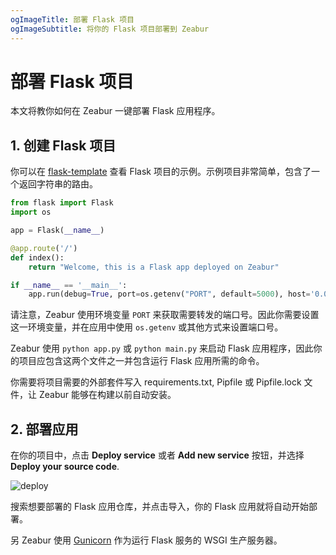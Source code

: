 ```yaml
---
ogImageTitle: 部署 Flask 项目
ogImageSubtitle: 将你的 Flask 项目部署到 Zeabur
---
```


# 部署 Flask 项目

本文将教你如何在 Zeabur 一键部署 Flask 应用程序。

## 1. 创建 Flask 项目

你可以在 [flask-template](https://github.com/zeabur/flask-template) 查看 Flask 项目的示例。示例项目非常简单，包含了一个返回字符串的路由。

```python
from flask import Flask
import os

app = Flask(__name__)

@app.route('/')
def index():
    return "Welcome, this is a Flask app deployed on Zeabur"

if __name__ == '__main__':
    app.run(debug=True, port=os.getenv("PORT", default=5000), host='0.0.0.0')
```

请注意，Zeabur 使用环境变量 `PORT` 来获取需要转发的端口号。因此你需要设置这一环境变量，并在应用中使用 `os.getenv` 或其他方式来设置端口号。

Zeabur 使用 `python app.py` 或 `python main.py` 来启动 Flask 应用程序，因此你的项目应包含这两个文件之一并包含运行 Flask 应用所需的命令。

你需要将项目需要的外部套件写入 requirements.txt, Pipfile 或 Pipfile.lock 文件，让 Zeabur 能够在构建以前自动安装。

## 2. 部署应用

在你的项目中，点击 **Deploy service** 或者 **Add new service** 按钮，并选择 **Deploy your source code**.

![deploy](/deploy/common/select-service.en-US.png)

搜索想要部署的 Flask 应用仓库，并点击导入，你的 Flask 应用就将自动开始部署。

另 Zeabur 使用 [Gunicorn](https://gunicorn.org) 作为运行 Flask 服务的 WSGI 生产服务器。
